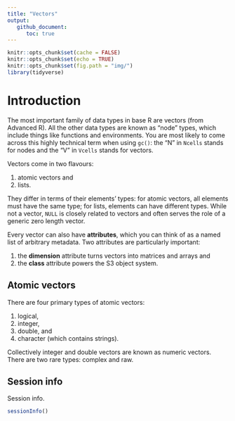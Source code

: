 ```yaml
---
title: "Vectors"
output:
   github_document:
      toc: true
---
```


```r
knitr::opts_chunk$set(cache = FALSE)
knitr::opts_chunk$set(echo = TRUE)
knitr::opts_chunk$set(fig.path = "img/")
library(tidyverse)
```

# Introduction

The most important family of data types in base R are vectors (from Advanced R). All the other data types are known as "node" types, which include things like functions and environments. You are most likely to come across this highly technical term when using `gc()`: the "N" in `Ncells` stands for nodes and the "V" in `Vcells` stands for vectors.

Vectors come in two flavours:

1. atomic vectors and
2. lists.

They differ in terms of their elements' types: for atomic vectors, all elements must have the same type; for lists, elements can have different types. While not a vector, `NULL` is closely related to vectors and often serves the role of a generic zero length vector.

Every vector can also have **attributes**, which you can think of as a named list of arbitrary metadata. Two attributes are particularly important:

1. the **dimension** attribute turns vectors into matrices and arrays and
2. the **class** attribute powers the S3 object system.

## Atomic vectors

There are four primary types of atomic vectors:

1. logical,
2. integer,
3. double, and
4. character (which contains strings).

Collectively integer and double vectors are known as numeric vectors. There are two rare types: complex and raw.

## Session info

Session info.

```r
sessionInfo()
```
